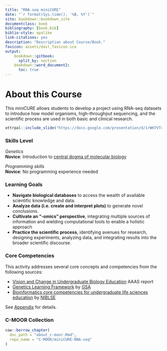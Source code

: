 ```yaml
---
title: "RNA-seq miniCURE"
date: "`r format(Sys.time(), '%B, %Y')`"
site: bookdown::bookdown_site
documentclass: book
bibliography: [book.bib]
biblio-style: apalike
link-citations: yes
description: "Description about Course/Book."
favicon: assets/dasl_favicon.ico
output:
    bookdown::gitbook:
      split_by: section
    bookdown::word_document2:
      toc: true
---
```


# About this Course {-}

This miniCURE allows students to develop a project using RNA-seq datasets to introduce how model organisms, high-throughput sequencing, and the scientific process are used in both basic and clinical research.

```r
ottrpal::include_slide("https://docs.google.com/presentation/d/1rWH7VTcPV1juH0E9NI-X6evMIKzgn1MQKlf_CRzT73w/edit#slide=id.g1f734f625ef_0_30")
```

### Skills Level {- .unlisted}

::: {.notice}
_Genetics_  
**Novice**: Introduction to [central dogma of molecular biology](https://openstax.org/books/biology-2e/pages/15-1-the-genetic-code)

_Programming skills_  
**Novice**: No programming experience needed
:::

### Learning Goals {-}

- **Navigate biological databases** to access the wealth of available scientific knowledge and data.
- **Analyze data (i.e. create and interpret plots)** to generate novel conclusions.
- **Cultivate an “-omics” perspective**, integrating multiple sources of information and wielding computational tools to enable a holistic approach
- **Practice the scientific process**, identifying avenues for research, designing experiments, analyzing data, and integrating results into the broader scientific discourse.

### Core Competencies {- .unlisted}

This activity addresses several core concepts and competencies from the following sources:

  - [Vision and Change in Undergraduate Biology Education](https://visionandchange.org/) AAAS report
  - [Genetics Learning Framework](https://genetics-gsa.org/education/genetics-learning-framework/) by [GSA](https://genetics-gsa.org/)
  - [Bioinformatics core competencies for undergraduate life sciences education](https://doi.org/10.1371/journal.pone.0196878) by [NIBLSE](https://qubeshub.org/community/groups/niblse)

See [Appendix](#competencies-table) for details.


### C-MOOR Collection {- .unlisted}

```r
cow::borrow_chapter(
  doc_path = "about_c-moor.Rmd",
  repo_name = "C-MOOR/miniCURE-RNA-seq"
)
```

